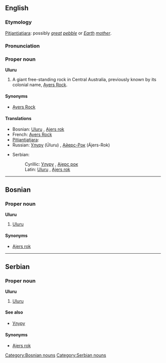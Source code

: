 {{wikipedia}}
==English==
===Etymology===
[[Pitjantjatjara]]: possibly ''[[great]] [[pebble]]'' or ''[[Earth]] [[mother]]''.

===Pronunciation===
{{SAMPA|'uluru}}

===Proper noun===
'''Uluru'''

# A giant free-standing rock in Central Australia, previously known by its colonial name, [[Ayers Rock]].

====Synonyms====
*[[Ayers Rock]]<!-- was it ever officially Ayer’s Rock with an apostrope? -->

====Translations====
{{top}}
*Bosnian: [[Uluru#Bosnian|Uluru]] {{m}}, [[Ajers rok#Bosnian|Ajers rok]] {{m}}
*French: [[Ayers Rock#French|Ayers Rock]]
*[[Pitjantjatjara]]: {{Unicode|[[Uluṟu]]}}
*Russian: [[Улуру#Russian|Улуру]] (Úluru) {{m}}, [[Айерс-Рок]] (Ájers-Rok) {{m}}
{{mid}}
*Serbian:
*:Cyrillic: [[Улуру#Serbian|Улуру]] {{m}}, [[Ајерс рок]] {{m}}
*:Latin: [[Uluru#Serbian|Uluru]] {{m}}, [[Ajers rok#Serbian|Ajers rok]] {{m}}
{{bottom}}


----

==Bosnian==
===Proper noun===
'''Uluru''' {{m}}
#[[#English|Uluru]]
====Synonyms====
*[[Ajers rok#Bosnian|Ajers rok]]
[[Category:Bosnian nouns]]

----

==Serbian==
===Proper noun===
'''Uluru''' {{m}}
#[[#English|Uluru]]
====See also====
*[[Улуру#Serbian|Улуру]]
====Synonyms====
*[[Ajers rok#Serbian|Ajers rok]]
[[Category:Serbian nouns]]
